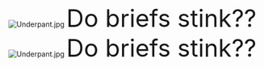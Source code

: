[[Image:Underpant.jpg]]
<FONT size="+4">Do briefs stink??</FONT>
[[Image:Underpant.jpg]]
<FONT size="+4">Do briefs stink??</FONT>